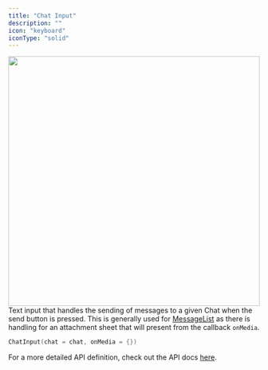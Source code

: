 ```yaml
---
title: "Chat Input"
description: ""
icon: "keyboard"
iconType: "solid"
---
```


<img 
height="500"  
width="100%" 
src="/images/android-sdk/chat-input.png"
/>
Text input that handles the sending of messages to a given Chat when the send button is pressed. This is generally used for [MessageList](#messagelist) as there is handling for an attachment sheet that will present from the callback `onMedia`.

```Kotlin
ChatInput(chat = chat, onMedia = {})
```

For a more detailed API definition, check out the API docs [here](https://docs.botstacks.ai/api-reference/introduction).